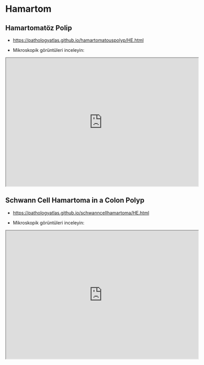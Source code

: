 # Hamartom

## Hamartomatöz Polip

- [https://pathologyatlas.github.io/hamartomatouspolyp/HE.html](https://pathologyatlas.github.io/hamartomatouspolyp/HE.html)

- Mikroskopik görüntüleri inceleyin: 

<iframe src="https://pathologyatlas.github.io/hamartomatouspolyp/HE.html" width="600px" height="400px"></iframe>

## Schwann Cell Hamartoma in a Colon Polyp

- [https://pathologyatlas.github.io/schwanncellhamartoma/HE.html](https://pathologyatlas.github.io/schwanncellhamartoma/HE.html)

- Mikroskopik görüntüleri inceleyin: 

<iframe src="https://pathologyatlas.github.io/schwanncellhamartoma/HE.html" width="600px" height="400px"></iframe>
